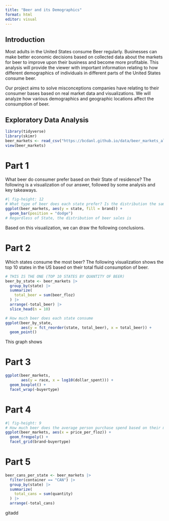 ```yaml
---
title: "Beer and its Demographics"
format: html
editor: visual
---
```


## Introduction

Most adults in the United States consume Beer regularly. Businesses can make better economic decisions based on collected data about the markets for beer to improve upon their business and become more profitable. This analysis will provide the viewer with important information relating to how different demographics of individuals in different parts of the United States consume beer.

Our project aims to solve misconceptions companies have relating to their consumer bases based on real market data and visualizations. We will analyze how various demographics and geographic locations affect the consumption of beer.

## Exploratory Data Analysis

```r
library(tidyverse)
library(skimr)
beer_markets <- read_csv("https://bcdanl.github.io/data/beer_markets_all.csv")
view(beer_markets)
```

# Part 1

What beer do consumer prefer based on their State of residence? The following is a visualization of our answer, followed by some analysis and key takeaways.

```r
#| fig-height: 12
# What type of beer does each state prefer? Is the distribution the same throughout the country?
ggplot(beer_markets, aes(y = state, fill = brand)) +
  geom_bar(position = "dodge")
# Regardless of State, the distribution of beer sales is 
```

Based on this visualization, we can draw the following conclusions.

# Part 2

Which states consume the most beer? The following visualization shows the top 10 states in the US based on their total fluid consumption of beer.

```r
# THIS IS THE ONE (TOP 10 STATES BY QUANTITY OF BEER)
beer_by_state <- beer_markets |> 
  group_by(state) |> 
  summarize(
    total_beer = sum(beer_floz)
  ) |> 
  arrange(-total_beer) |> 
  slice_head(n = 10)
```

```r
# How much beer does each state consume
ggplot(beer_by_state,
       aes(y = fct_reorder(state, total_beer), x = total_beer)) +
  geom_point()
```

This graph shows

# Part 3

```r
ggplot(beer_markets,
       aes(y = race, x = log10(dollar_spent))) +
  geom_boxplot() +
  facet_wrap(~buyertype)
```

# Part 4

```r
#| fig-height: 9
# How much beer does the average person purchase spend based on their marital status and gender & brand
ggplot(beer_markets, aes(x = price_per_floz)) +
  geom_freqpoly() +
  facet_grid(brand~buyertype)
```

# Part 5

```r
beer_cans_per_state <- beer_markets |> 
  filter(container == "CAN") |> 
  group_by(state) |> 
  summarize(
    total_cans = sum(quantity)
  ) |> 
  arrange(-total_cans)
```

gitadd
